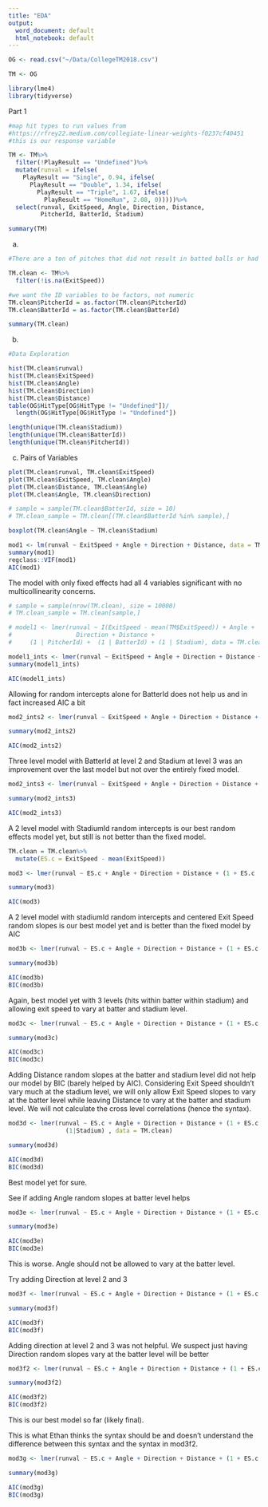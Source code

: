 ---
title: "EDA"
output:
  word_document: default
  html_notebook: default
---

```{r}
OG <- read.csv("~/Data/CollegeTM2018.csv")

TM <- OG

library(lme4)
library(tidyverse)
```

Part 1

```{r}
#map hit types to run values from
#https://rfrey22.medium.com/collegiate-linear-weights-f0237cf40451
#this is our response variable

TM <- TM%>%
  filter(!PlayResult == "Undefined")%>%
  mutate(runval = ifelse(
    PlayResult == "Single", 0.94, ifelse(
      PlayResult == "Double", 1.34, ifelse(
        PlayResult == "Triple", 1.67, ifelse(
          PlayResult == "HomeRun", 2.08, 0)))))%>%
  select(runval, ExitSpeed, Angle, Direction, Distance,
         PitcherId, BatterId, Stadium)

summary(TM)
```

a)
```{r}
#There are a ton of pitches that did not result in batted balls or had no recorded Exit Speeds, so they will be removed.

TM.clean <- TM%>%
  filter(!is.na(ExitSpeed))

#we want the ID variables to be factors, not numeric
TM.clean$PitcherId = as.factor(TM.clean$PitcherId)
TM.clean$BatterId = as.factor(TM.clean$BatterId)

summary(TM.clean)
```

b)

```{r}
#Data Exploration

hist(TM.clean$runval)
hist(TM.clean$ExitSpeed)
hist(TM.clean$Angle)
hist(TM.clean$Direction)
hist(TM.clean$Distance)
table(OG$HitType[OG$HitType != "Undefined"])/ 
  length(OG$HitType[OG$HitType != "Undefined"])
```


```{r}
length(unique(TM.clean$Stadium))
length(unique(TM.clean$BatterId))
length(unique(TM.clean$PitcherId))

```


c) Pairs of Variables
```{r}
plot(TM.clean$runval, TM.clean$ExitSpeed)
plot(TM.clean$ExitSpeed, TM.clean$Angle)
plot(TM.clean$Distance, TM.clean$Angle)
plot(TM.clean$Angle, TM.clean$Direction)
```










```{r}
# sample = sample(TM.clean$BatterId, size = 10)
# TM.clean_sample = TM.clean[(TM.clean$BatterId %in% sample),]

boxplot(TM.clean$Angle ~ TM.clean$Stadium)
```













```{r}
mod1 <- lm(runval ~ ExitSpeed + Angle + Direction + Distance, data = TM.clean)
summary(mod1)
regclass::VIF(mod1)
AIC(mod1)
```

The model with only fixed effects had all 4 variables significant with no multicollinearity concerns.


```{r}
# sample = sample(nrow(TM.clean), size = 10000)
# TM.clean_sample = TM.clean[sample,]

# model1 <- lmer(runval ~ I(ExitSpeed - mean(TM$ExitSpeed)) + Angle +
#                  Direction + Distance +
#     (1 | PitcherId) +  (1 | BatterId) + (1 | Stadium), data = TM.clean)

model1_ints <- lmer(runval ~ ExitSpeed + Angle + Direction + Distance + (1|BatterId), data = TM.clean)
summary(model1_ints)

AIC(model1_ints)

```

Allowing for random intercepts alone for BatterId does not help us and in fact increased AIC a bit


```{r}
mod2_ints2 <- lmer(runval ~ ExitSpeed + Angle + Direction + Distance + (1|BatterId/Stadium), data = TM.clean)

summary(mod2_ints2)

AIC(mod2_ints2)
```

Three level model with BatterId at level 2 and Stadium at level 3 was an improvement over the last model but not over the entirely fixed model.


```{r}
mod2_ints3 <- lmer(runval ~ ExitSpeed + Angle + Direction + Distance + (1|Stadium), data = TM.clean)

summary(mod2_ints3)

AIC(mod2_ints3)
```

A 2 level model with StadiumId random intercepts is our best random effects model yet, but still is not better than the fixed model.

```{r}
TM.clean = TM.clean%>%
  mutate(ES.c = ExitSpeed - mean(ExitSpeed))

mod3 <- lmer(runval ~ ES.c + Angle + Direction + Distance + (1 + ES.c | Stadium), data = TM.clean)

summary(mod3)

AIC(mod3)
```

A 2 level model with stadiumId random intercepts and centered Exit Speed random slopes is our best model yet and is better than the fixed model by AIC

```{r}
mod3b <- lmer(runval ~ ES.c + Angle + Direction + Distance + (1 + ES.c | BatterId/Stadium), data = TM.clean)

summary(mod3b)

AIC(mod3b)
BIC(mod3b)
```

Again, best model yet with 3 levels (hits within batter within stadium) and allowing exit speed to vary at batter and stadium level.

```{r}
mod3c <- lmer(runval ~ ES.c + Angle + Direction + Distance + (1 + ES.c + Distance | BatterId/Stadium), data = TM.clean)

summary(mod3c)

AIC(mod3c)
BIC(mod3c)
```

Adding Distance random slopes at the batter and stadium level did not help our model by BIC (barely helped by AIC). Considering Exit Speed shouldn't vary much at the stadium level, we will only allow Exit Speed slopes to vary at the batter level while leaving Distance to vary at the batter and stadium level. We will not calculate the cross level correlations  (hence the syntax).

```{r}
mod3d <- lmer(runval ~ ES.c + Angle + Direction + Distance + (1 + ES.c | BatterId) + (-1 + Distance|BatterId/Stadium) +
                (1|Stadium) , data = TM.clean)

summary(mod3d)

AIC(mod3d)
BIC(mod3d)
```

Best model yet for sure.

See if adding Angle random slopes at batter level helps

```{r}
mod3e <- lmer(runval ~ ES.c + Angle + Direction + Distance + (1 + ES.c + Angle | BatterId) + (-1 + Distance|BatterId/Stadium) + (1|Stadium) , data = TM.clean)

summary(mod3e)

AIC(mod3e)
BIC(mod3e)
```

This is worse. Angle should not be allowed to vary at the batter level.

Try adding Direction at level 2 and 3

```{r}
mod3f <- lmer(runval ~ ES.c + Angle + Direction + Distance + (1 + ES.c | BatterId) + (-1 + Distance + Direction|BatterId/Stadium) + (1|Stadium) , data = TM.clean)

summary(mod3f)

AIC(mod3f)
BIC(mod3f)
```

Adding direction at level 2 and 3 was not helpful. We suspect just having Direction random slopes vary at the batter level will be better 

```{r}
mod3f2 <- lmer(runval ~ ES.c + Angle + Direction + Distance + (1 + ES.c + Direction| BatterId) + (-1 + Distance |BatterId/Stadium) + (1|Stadium) , data = TM.clean)

summary(mod3f2)

AIC(mod3f2)
BIC(mod3f2)
```

This is our best model so far (likely final).

This is what Ethan thinks the syntax should be and doesn't understand the difference between this syntax and the syntax in mod3f2.

```{r}
mod3g <- lmer(runval ~ ES.c + Angle + Direction + Distance + (1 + ES.c | BatterId) + (1 + Distance + Direction|BatterId/Stadium) , data = TM.clean)

summary(mod3g)

AIC(mod3g)
BIC(mod3g)
```
